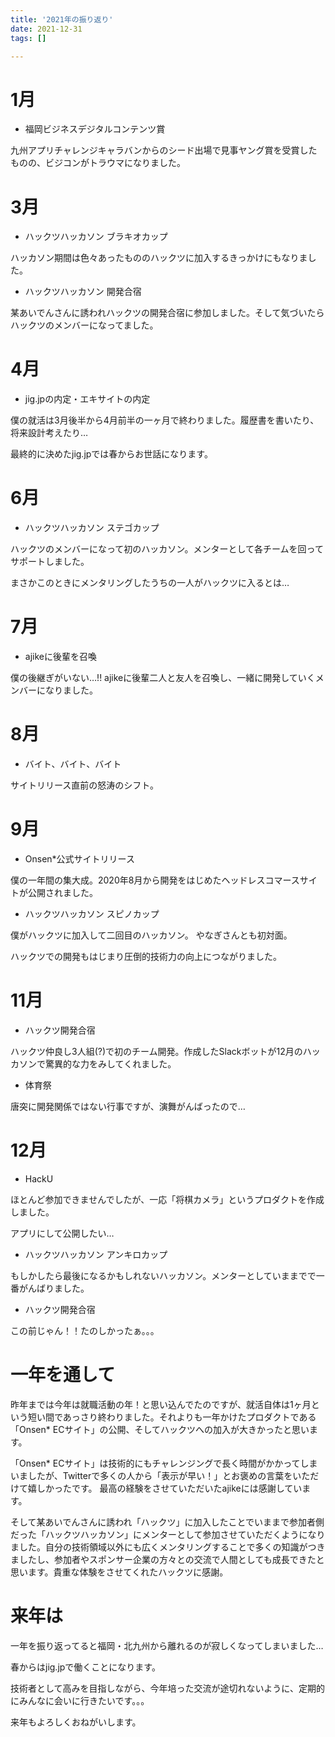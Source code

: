 ```yaml
---
title: '2021年の振り返り'
date: 2021-12-31
tags: []

---
```


# 1月

- 福岡ビジネスデジタルコンテンツ賞

九州アプリチャレンジキャラバンからのシード出場で見事ヤング賞を受賞したものの、ビジコンがトラウマになりました。

# 3月

- ハックツハッカソン ブラキオカップ

ハッカソン期間は色々あったもののハックツに加入するきっかけにもなりました。

- ハックツハッカソン 開発合宿

某あいでんさんに誘われハックツの開発合宿に参加しました。そして気づいたらハックツのメンバーになってました。

# 4月

- jig.jpの内定・エキサイトの内定

僕の就活は3月後半から4月前半の一ヶ月で終わりました。履歴書を書いたり、将来設計考えたり…

最終的に決めたjig.jpでは春からお世話になります。

# 6月

- ハックツハッカソン ステゴカップ

ハックツのメンバーになって初のハッカソン。メンターとして各チームを回ってサポートしました。

まさかこのときにメンタリングしたうちの一人がハックツに入るとは…

# 7月

- ajikeに後輩を召喚

僕の後継ぎがいない…!! ajikeに後輩二人と友人を召喚し、一緒に開発していくメンバーになりました。

# 8月

- バイト、バイト、バイト

サイトリリース直前の怒涛のシフト。

# 9月

- Onsen*公式サイトリリース

僕の一年間の集大成。2020年8月から開発をはじめたヘッドレスコマースサイトが公開されました。

- ハックツハッカソン スピノカップ

僕がハックツに加入して二回目のハッカソン。 やなぎさんとも初対面。

ハックツでの開発もはじまり圧倒的技術力の向上につながりました。

# 11月

- ハックツ開発合宿

ハックツ仲良し3人組(?)で初のチーム開発。作成したSlackボットが12月のハッカソンで驚異的な力をみしてくれました。

- 体育祭

唐突に開発関係ではない行事ですが、演舞がんばったので…

# 12月

- HackU

ほとんど参加できませんでしたが、一応「将棋カメラ」というプロダクトを作成しました。

アプリにして公開したい…

- ハックツハッカソン アンキロカップ

もしかしたら最後になるかもしれないハッカソン。メンターとしていままでで一番がんばりました。

- ハックツ開発合宿

この前じゃん！！たのしかったぁ。。。

# 一年を通して

昨年までは今年は就職活動の年！と思い込んでたのですが、就活自体は1ヶ月という短い間であっさり終わりました。それよりも一年かけたプロダクトである「Onsen*
ECサイト」の公開、そしてハックツへの加入が大きかったと思います。

「Onsen*
ECサイト」は技術的にもチャレンジングで長く時間がかかってしまいましたが、Twitterで多くの人から「表示が早い！」とお褒めの言葉をいただけて嬉しかったです。
最高の経験をさせていただいたajikeには感謝しています。

そして某あいでんさんに誘われ「ハックツ」に加入したことでいままで参加者側だった「ハックツハッカソン」にメンターとして参加させていただくようになりました。自分の技術領域以外にも広くメンタリングすることで多くの知識がつきましたし、参加者やスポンサー企業の方々との交流で人間としても成長できたと思います。貴重な体験をさせてくれたハックツに感謝。

# 来年は

一年を振り返ってると福岡・北九州から離れるのが寂しくなってしまいました…

春からはjig.jpで働くことになります。

技術者として高みを目指しながら、今年培った交流が途切れないように、定期的にみんなに会いに行きたいです。。。

来年もよろしくおねがいします。
